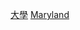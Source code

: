 {{Commons cat|Universities and colleges in Maryland}}

[[Category:馬利蘭州教育|大學]]
[[Category:美國各州大學|Maryland]]